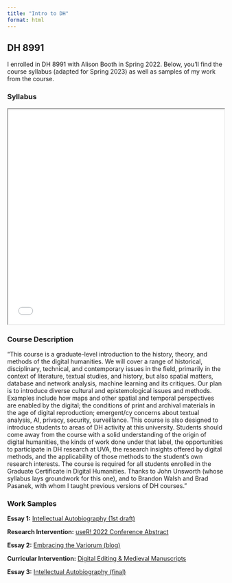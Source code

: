 ```yaml
---
title: "Intro to DH"
format: html
---
```

## DH 8991
I enrolled in DH 8991 with Alison Booth in Spring 2022. Below, you'll find the course syllabus (adapted for Spring 2023) as well as samples of my work from the course.

### Syllabus
<div class="pdf-container">
  <iframe src="samples/DH_8991_Syllabus_SP23.pdf" width="100%" height="500px"></iframe>
</div>

### Course Description
"This course is a graduate-level introduction to the history, theory, and methods of the digital humanities.  We will cover a range of historical, disciplinary, technical, and contemporary issues in the field, primarily in the context of literature, textual studies, and history, but also spatial matters, database and network analysis, machine learning and its critiques. Our plan is to introduce diverse cultural and epistemological issues and methods. Examples include how maps and other spatial and temporal perspectives are enabled by the digital; the conditions of print and archival materials in the age of digital reproduction; emergent/cy concerns about textual analysis, AI, privacy, security, surveillance.  This course is also designed to introduce students to areas of DH activity at this university.  Students should come away from the course with a solid understanding of the origin of digital humanities, the kinds of work done under that label, the opportunities to participate in DH research at UVA, the research insights offered by digital methods, and the applicability of those methods to the student’s own research interests. The course is required for all students enrolled in the Graduate Certificate in Digital Humanities. Thanks to John Unsworth (whose syllabus lays groundwork for this one), and to Brandon Walsh and Brad Pasanek, with whom I taught previous versions of DH courses."

### Work Samples

**Essay 1:** [Intellectual Autobiography (1st draft)](samples/DH_8991_Lee_Essay1_Intellectual_Autobiography.pdf)

**Research Intervention:** [useR! 2022 Conference Abstract](samples/DH_8991_Lee_Research_Intervention.pdf)

**Essay 2:** [Embracing the Variorum (blog)](samples/DH_8991_Lee_Essay2_Blog.pdf) 

**Curricular Intervention:** [Digital Editing & Medieval Manuscripts](samples/DH_8991_Lee_Curricular_Intervention.pdf)

**Essay 3:** [Intellectual Autobiography (final)](samples/DH_8991_Lee_Essay3.pdf)
